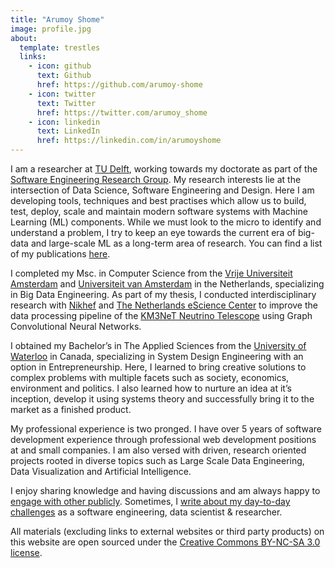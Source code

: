 ```yaml
---
title: "Arumoy Shome"
image: profile.jpg
about:
  template: trestles
  links:
    - icon: github
      text: Github
      href: https://github.com/arumoy-shome
    - icon: twitter
      text: Twitter
      href: https://twitter.com/arumoy_shome
    - icon: linkedin
      text: LinkedIn
      href: https://linkedin.com/in/arumoyshome
---
```



I am a researcher at [TU Delft](https://www.tudelft.nl/en/), working
towards my doctorate as part of the [Software Engineering Research
Group](https://se.ewi.tudelft.nl/). My research interests lie at the
intersection of Data Science, Software Engineering and Design. Here I
am developing tools, techniques and best practises which allow us to
build, test, deploy, scale and maintain modern software systems with
Machine Learning (ML) components. While we must look to the micro to
identify and understand a problem, I try to keep an eye towards the
current era of big-data and large-scale ML as a long-term area of
research. You can find a list of my publications [here](publications).

I completed my Msc. in Computer Science from the [Vrije Universiteit
Amsterdam](https://www.vu.nl/en) and [Universiteit van
Amsterdam](https://www.uva.nl/en) in the Netherlands, specializing in
Big Data Engineering. As part of my thesis, I conducted
interdisciplinary research with [Nikhef](https://www.nikhef.nl/en/)
and [The Netherlands eScience Center](https://www.esciencecenter.nl/)
to improve the data processing pipeline of the [KM3NeT Neutrino
Telescope](https://www.km3net.org/) using Graph Convolutional Neural
Networks.

I obtained my Bachelor's in The Applied Sciences from the [University
of Waterloo](https://uwaterloo.ca/) in Canada, specializing in System
Design Engineering with an option in Entrepreneurship. Here, I learned
to bring creative solutions to complex problems with multiple facets
such as society, economics, environment and politics. I also learned
how to nurture an idea at it's inception, develop it using systems
theory and successfully bring it to the market as a finished product.

My professional experience is two pronged. I have over 5 years of
software development experience through professional web development
positions at and small companies. I am also versed with driven,
research oriented projects rooted in diverse topics such as Large
Scale Data Engineering, Data Visualization and Artificial
Intelligence.

I enjoy sharing knowledge and having discussions and am always happy
to [engage with other publicly](talks.qmd). Sometimes, I [write about
my day-to-day challenges](blogs.qmd) as a software engineering, data
scientist & researcher.

All materials (excluding links to external websites or third party
products) on this website are open sourced under the [Creative Commons
BY-NC-SA 3.0 license](license.qmd).
